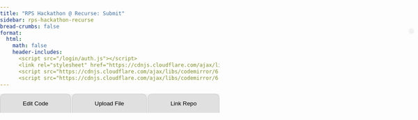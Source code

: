 ```yaml
---
title: "RPS Hackathon @ Recurse: Submit"
sidebar: rps-hackathon-recurse
bread-crumbs: false
format:
  html:
    math: false
    header-includes:
      <script src="/login/auth.js"></script>
      <link rel="stylesheet" href="https://cdnjs.cloudflare.com/ajax/libs/codemirror/6.65.7/codemirror.min.css">
      <script src="https://cdnjs.cloudflare.com/ajax/libs/codemirror/6.65.7/codemirror.min.js"></script>
      <script src="https://cdnjs.cloudflare.com/ajax/libs/codemirror/6.65.7/mode/python/python.min.js"></script>
---
```


<style>
    body { font-family: Arial, sans-serif; margin: 0; padding: 0; }
    #user-bar {
        position: absolute;
        top: 70px;
        right: 10px;
        display: inline-flex;
        align-items: center;
        background-color: #f1f1f1;
        padding: 5px 5px;
        border-radius: 20px;
        box-shadow: 0 2px 4px rgba(0,0,0,0.1);
    }
    #user-bar img {
        width: 30px;
        height: 30px;
        border-radius: 50%;
        margin-right: 10px;
    }
    #user-bar span {
        margin-right: 10px;
    }
    .dropdown {
        position: relative;
        display: inline-block;
    }
    .dropdown-content {
        display: none;
        position: absolute;
        right: 0;
        background-color: #f9f9f9;
        min-width: 120px;
        box-shadow: 0 8px 16px rgba(0,0,0,0.2);
        z-index: 1;
        border-radius: 4px;
    }
    .dropdown:hover .dropdown-content { display: block; }
    .dropdown-content a {
        color: black;
        padding: 12px 16px;
        text-decoration: none;
        display: block;
    }
    .dropdown-content a:hover { background-color: #f1f1f1; border-radius: 4px; }
    
    button.submit {
        padding: 8px 16px;
        margin-bottom: 10px;
        font-size: 14px;
        background-color: #4CAF50;
        color: white;
        border: none;
        border-radius: 5px;
        cursor: pointer;
    }
    
    .tab {
        overflow: hidden;
        background-color: #f0f0f0;
        display: flex;
    }
    .tab button {
        background-color: #e0e0e0;
        border: none;
        outline: none;
        cursor: pointer;
        padding: 14px 16px;
        transition: 0.3s;
        flex-grow: 1;
        border-radius: 10px 10px 0 0;
        margin-right: 2px;
        border: 1px solid #ccc;
        border-bottom: none;
    }
    .tab button:last-child {
        margin-right: 0;
    }
    .tab button:hover {
        background-color: #ddd;
    }
    .tab button.active {
        background-color: #fff;
    }
    .tabcontent {
        display: none;
        padding: 10px;
        background-color: #fff;
        border: 1px solid #ccc;
        border-top: none;
        border-radius: 0 0 10px 10px;
    }
    
    #code-editor {
        width: 100%;
        border: 1px solid #ccc;
        font-size: 14px;
    }
    .CodeMirror {
        height: auto;
    }
    .fixed-text .CodeMirror {
        background-color: #f0f0f0;
        border-radius: 5px;
        padding: 3px;
        padding-left: 0.5em;
    }
    .editor {
        margin-bottom: 10px;
    }
    .editor, .fixed-text {
        width: 100%;
    }
<<<<<<< HEAD
=======

    .indented-editor {
        margin-left: 20px;
    }
    .double-indented-editor {
        margin-left: 40px;
    }
>>>>>>> df53597d11b6609c1b8f45f580f515461e446e88
</style>

<div id="user-bar"></div>

<div class="tab">
<button class="tablinks" onclick="openTab(event, 'Edit Code')" id="defaultOpen">Edit Code</button>
<button class="tablinks" onclick="openTab(event, 'Upload File')">Upload File</button>
<button class="tablinks" onclick="openTab(event, 'Link Repo')">Link Repo</button>
</div>

<div id="Edit Code" class="tabcontent">
<button class="submit" onclick="submitCode()">Submit</button>
<div id="code-editor"></div>
</div>

<div id="Upload File" class="tabcontent">
<form id="uploadForm" enctype="multipart/form-data">
<div style="margin-bottom:5px"><input type="file" id="file" name="file" accept=".py" required></div>
<button type="submit" class="submit">Upload File</button><span id="uploadStatus"></span>
</form>

---

The file you upload should be a python file that looks something like this. You can download this file in the [rps-engine repo](https://github.com/pokercamp/rps-engine) at `players/default/player.py` and for more info on testing see: [Game Engine](botguide.qmd#game-engine).

```python
# Simple example bot, written in Python.

from skeleton.actions import RockAction, PaperAction, ScissorsAction
from skeleton.bot import Bot
from skeleton.runner import parse_args, run_bot

import random

class Player(Bot):
    # A bot for playing Rock-Paper-Scissors.

    def __init__(self):
        # Called when a new matchup starts. Called exactly once.
        
        self.my_profit = 0
        self.history = []

    def handle_results(self, *, my_action, their_action, my_payoff, match_clock):
        # Called after a round. Called NUM_ROUNDS times.
        
        self.history.append((my_action, their_action))
        self.my_profit += my_payoff

    def get_action(self, *, match_clock):
        # Where the magic happens. Called when the engine needs an action from
        # your bot. Called NUM_ROUNDS times.
        #
        # Returns a RockAction(), PaperAction(), or ScissorsAction().
        
        return random.choice([RockAction(), PaperAction(), ScissorsAction()])

if __name__ == '__main__':
    run_bot(Player(), parse_args())
```
</div>

<div id="Link Repo" class="tabcontent">
<p>Coming soon! Ask if you'd like to use this to upload multiple files or something else that doesn't fit into a `player.py` file.</p>
</div>

<script>
let editors = [];

const initialCode = [
    [0,`import random`],
    [4,`# You can add class-level attributes here if needed`],
    [8,`# Called when a new matchup starts. Called exactly once.
self.my_profit = 0
self.history = []`],
    [8,`# Called after a round. Called NUM_ROUNDS times.
self.history.append((my_action, their_action))
self.my_profit += my_payoff`],
    [8,`# Where the magic happens.
# Called when the engine needs an action from your bot, NUM_ROUNDS times in total.
#
# Should return a RockAction(), PaperAction(), or ScissorsAction().
return random.choice([RockAction(), PaperAction(), ScissorsAction()])`]
];

const fixedCode = [
    [0, `from skeleton.actions import RockAction, PaperAction, ScissorsAction
from skeleton.bot import Bot
from skeleton.runner import parse_args, run_bot`],
    [0, `class Player(Bot):`],
    [4, `def __init__(self):`],
    [4, `def handle_results(self, *, my_action, their_action, my_payoff, match_clock):`],
    [4, `def get_action(self, *, match_clock):`],
    [0, `if __name__ == '__main__':
run_bot(Player(), parse_args())`]
];


function initializeEditor() {
    const codeEditor = document.getElementById("code-editor");
    codeEditor.innerHTML = ''; // Clear existing content

    for (let i = 0; i < fixedCode.length; i++) {
        // Add fixed text
        addFixedText(codeEditor, i);

        // Create editable box (if it's not the last fixed text)
        if (i < initialCode.length) {
            createEditor(codeEditor, i);
        }
    }
}

function addFixedText(parent, index) {
    const fixedTextDiv = document.createElement('div');
    fixedTextDiv.className = 'fixed-text';
    fixedTextDiv.setAttribute('style', `padding-left: ${fixedCode[index][0]}em`);
    parent.appendChild(fixedTextDiv);

    CodeMirror(fixedTextDiv, {
        value: fixedCode[index][1],
        mode: "python",
        theme: "default",
        readOnly: true,
        lineNumbers: false,
        lineWrapping: true,
        indentUnit: 4,
        tabSize: 4,
    });
}

function createEditor(parent, index) {
    const editorDiv = document.createElement('div');
    editorDiv.className = 'editor';
    editorDiv.setAttribute('style', `padding-left: ${initialCode[index][0]+0.5}em`);
    parent.appendChild(editorDiv);

    console.log(initialCode[index][1]);

    editors[index] = CodeMirror(editorDiv, {
        value: initialCode[index][1],
        mode: "python",
        theme: "default",
        lineNumbers: false,
        indentUnit: 4,
        tabSize: 4,
        indentWithTabs: false,
        lineWrapping: true,
        viewportMargin: Infinity
    });
}

// Autosave functionality
let enable_autosave = false;

function autoSave() {
    if (!enable_autosave) {
        return;
    }
    
    console.log('autosave');
    const savedCode = editors.map(editor => editor.getValue());
    localStorage.setItem('autoSavedCode', JSON.stringify(savedCode));
}

function loadSavedCode() {
    console.log('load');
    const savedCode = JSON.parse(localStorage.getItem('autoSavedCode'));
    if (savedCode && editors.length === savedCode.length) {
        editors.forEach((editor, index) => {
            editor.setValue(savedCode[index]);
        });
    }
    
    enable_autosave = true;
}

setInterval(autoSave, 3000); // 3 seconds

window.addEventListener('load', function() {
    initializeEditor();
    loadSavedCode();
});

function openTab(evt, tabName) {
    var i, tabcontent, tablinks;
    tabcontent = document.getElementsByClassName("tabcontent");
    for (i = 0; i < tabcontent.length; i++) {
        tabcontent[i].style.display = "none";
    }
    tablinks = document.getElementsByClassName("tablinks");
    for (i = 0; i < tablinks.length; i++) {
        tablinks[i].className = tablinks[i].className.replace(" active", "");
    }
    document.getElementById(tabName).style.display = "block";
    evt.currentTarget.className += " active";
}

document.getElementById("defaultOpen").click();

function submitCode() {
    autoSave();
    const username = localStorage.getItem('github_username') || 'unknown';
    const token = localStorage.getItem('github_oauth_token') || 'unknown';
    
    const data = {
        'username': username,
        'token': token,
        'snippets': {}
    };
    
    // Map the editors to their respective snippet keys
    const snippetKeys = ['imports', 'classlevel', 'init', 'handle_results', 'get_action'];
    
    editors.forEach((editor, index) => {
        data['snippets'][snippetKeys[index]] = {
            'contents': editor.getValue(),
            'indent': initialCode[index][0]
        };
    });

    fetch('https://staff-dev1.poker.camp:8443/submit-rps-hackathon-20240917', {
        method: 'POST',
        headers: {
            'Content-Type': 'application/json',
        },
        body: JSON.stringify(data),
    })
    .then(response => {
        if (!response.ok) {
            throw new Error(`HTTP error! status: ${response.status}`);
        }
        return response.json();
    })
    .then(data => {
        console.log('Success:', data);
        alert('Code submitted successfully!');
    })
    .catch((error) => {
        console.error('Error:', error);
        alert('Error submitting code. Please try again.');
    });
}

document.getElementById('uploadForm').addEventListener('submit', function(e) {
    e.preventDefault();
    
    const formData = new FormData();
    const fileField = document.querySelector('input[type="file"]');
    const username = localStorage.getItem('github_username') || 'unknown';
    const token = localStorage.getItem('github_oauth_token') || 'unknown';
    
    formData.append('file', fileField.files[0]);
    formData.append('username', username);
    formData.append('token', token);

    fetch('https://staff-dev1.poker.camp:8443/upload-rps-hackathon-20240917', {
        method: 'POST',
        body: formData
    })
    .then(response => {
        if (!response.ok) {
            throw new Error(`HTTP error! status: ${response.status}`);
        }
        return response.json();
    })
    .then(result => {
        document.getElementById('uploadStatus').textContent = 'Success: ' + result.message;
        console.log('Success:', result);
    })
    .catch(error => {
        document.getElementById('uploadStatus').textContent = 'Error: ' + error.message;
        console.error('Error:', error);
    });
});
</script>